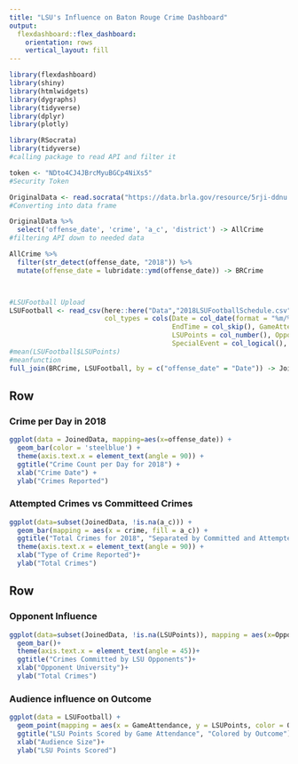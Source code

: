 ```yaml
---
title: "LSU's Influence on Baton Rouge Crime Dashboard"
output: 
  flexdashboard::flex_dashboard:
    orientation: rows
    vertical_layout: fill
---
```


```r
library(flexdashboard)
library(shiny)
library(htmlwidgets)
library(dygraphs)
library(tidyverse)
library(dplyr)
library(plotly)
```


```r
library(RSocrata)
library(tidyverse)
#calling package to read API and filter it

token <- "NDto4CJ4JBrcMyuBGCp4NiXs5"
#Security Token

OriginalData <- read.socrata("https://data.brla.gov/resource/5rji-ddnu.json", app_token = token)
#Converting into data frame

OriginalData %>%
  select('offense_date', 'crime', 'a_c', 'district') -> AllCrime
#filtering API down to needed data

AllCrime %>%
  filter(str_detect(offense_date, "2018")) %>% 
  mutate(offense_date = lubridate::ymd(offense_date)) -> BRCrime



#LSUFootball Upload
LSUFootball <- read_csv(here::here("Data","2018LSUFootballSchedule.csv"),
                        col_types = cols(Date = col_date(format = "%m/%d/%Y"), 
                                         EndTime = col_skip(), GameAttendance = col_number(), 
                                         LSUPoints = col_number(), OpponentPoints = col_number(), 
                                         SpecialEvent = col_logical(), StartTime = col_skip()))
#mean(LSUFootball$LSUPoints)
#meanfunction
full_join(BRCrime, LSUFootball, by = c("offense_date" = "Date")) -> JoinedData
```


Row {data-width=600}
-----------------------------------------------------------------------

### Crime per Day in 2018

```r
ggplot(data = JoinedData, mapping=aes(x=offense_date)) +
  geom_bar(color = 'steelblue') +
  theme(axis.text.x = element_text(angle = 90)) +
  ggtitle("Crime Count per Day for 2018") +
  xlab("Crime Date") +
  ylab("Crimes Reported")
```

### Attempted Crimes vs Committeed Crimes

```r
ggplot(data=subset(JoinedData, !is.na(a_c))) +
  geom_bar(mapping = aes(x = crime, fill = a_c)) +
  ggtitle("Total Crimes for 2018", "Separated by Committed and Attempted") +
  theme(axis.text.x = element_text(angle = 90)) +
  xlab("Type of Crime Reported")+
  ylab("Total Crimes")
```

Row {data-width=400}
-----------------------------------------------------------------------

### Opponent Influence
```r
ggplot(data=subset(JoinedData, !is.na(LSUPoints)), mapping = aes(x=Opponent, fill=Outcome)) +
  geom_bar()+
  theme(axis.text.x = element_text(angle = 45))+
  ggtitle("Crimes Committed by LSU Opponents")+
  xlab("Opponent University")+
  ylab("Total Crimes")
```

### Audience influence on Outcome

```r
ggplot(data = LSUFootball) +
  geom_point(mapping = aes(x = GameAttendance, y = LSUPoints, color = Outcome, size = 9)) +
  ggtitle("LSU Points Scored by Game Attendance", "Colored by Outcome")+
  xlab("Audience Size")+
  ylab("LSU Points Scored")
```

